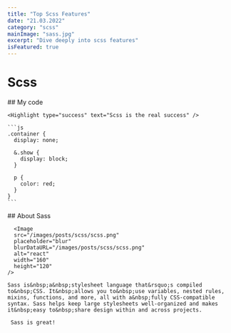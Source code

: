 ```yaml
---
title: "Top Scss Features"
date: "21.03.2022"
category: "scss"
mainImage: "sass.jpg"
excerpt: "Dive deeply into scss features"
isFeatured: true
---
```


# Scss

<section>
  <article>
    ## My code

    <Highlight type="success" text="Scss is the real success" />

    ```js
    .container {
      display: none;

      &.show {
        display: block;
      }

      p {
        color: red;
      }
    }
    ```

  </article>

  <article>
    ## About Sass

      <Image
      src="/images/posts/scss/scss.png"
      placeholder="blur"
      blurDataURL="/images/posts/scss/scss.png"
      alt="react"
      width="160"
      height="120"
    />

    Sass is&nbsp;a&nbsp;stylesheet language that&rsquo;s compiled to&nbsp;CSS. It&nbsp;allows you to&nbsp;use variables, nested rules, mixins, functions, and more, all with a&nbsp;fully CSS-compatible syntax. Sass helps keep large stylesheets well-organized and makes it&nbsp;easy to&nbsp;share design within and across projects.

     Sass is great!

  </article>
</section>
